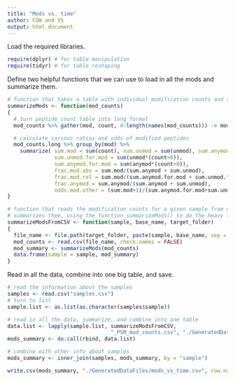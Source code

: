 ```yaml
---
title: "Mods vs. time"
author: COW and VS
output: html_document
---
```


Load the required libraries.
```r
require(dplyr) # for table manipulation
require(tidyr) # for table reshaping
```

Define two helpful functions that we can use to load in all the mods and summarize them.
```r
# function that takes a table with individual modification counts and summarizes them
summarizeMods <- function(mod_counts)
{
  # turn peptide count table into long format
  mod_counts %>% gather(mod, count, 4:length(names(mod_counts))) -> mod_counts.long

  # calculate various ratios and odds of modified peptides
  mod_counts.long %>% group_by(mod) %>%
    summarize( sum.mod = sum(count), sum.unmod = sum(unmod), sum.anymod = sum(anymod),
               sum.unmod.for.mod = sum(unmod*(count>0)),
               sum.anymod.for.mod = sum(anymod*(count>0)),
               frac.mod.abs = sum.mod/(sum.anymod + sum.unmod),
               frac.mod.rel = sum.mod/(sum.anymod.for.mod + sum.unmod.for.mod),
               frac.anymod = sum.anymod/(sum.anymod + sum.unmod),
               odds.mod.other = (sum.mod+1)/(sum.anymod.for.mod+sum.unmod.for.mod-sum.mod+1))
}

# function that reads the modification counts for a given sample from disk and
# summarizes them, using the function summarizeMods() to do the heavy lifting
summarizeModsFromCSV <- function(sample, base_name, target_folder)
{
  file_name <- file.path(target_folder, paste(sample, base_name, sep = ''))
  mod_counts <- read.csv(file_name, check.names = FALSE)
  mod_summary <- summarizeMods(mod_counts)
  data.frame(sample = sample, mod_summary)
}
```

Read in all the data, combine into one big table, and save.
```r
# read the information about the samples
samples <- read.csv("samples.csv")
# turn to list
sample.list <- as.list(as.character(samples$sample))

# read in all the data, summarize, and combine into one table
data.list <- lapply(sample.list, summarizeModsFromCSV,
                                 "_PSM_mod_counts.csv", "./GeneratedDataFiles/PSMHits")
mods_summary <- do.call(rbind, data.list)

# combine with other info about samples
mods_summary <- inner_join(samples, mods_summary, by = "sample")

write.csv(mods_summary, "./GeneratedDataFiles/mods_vs_time.csv", row.names = FALSE)
```
